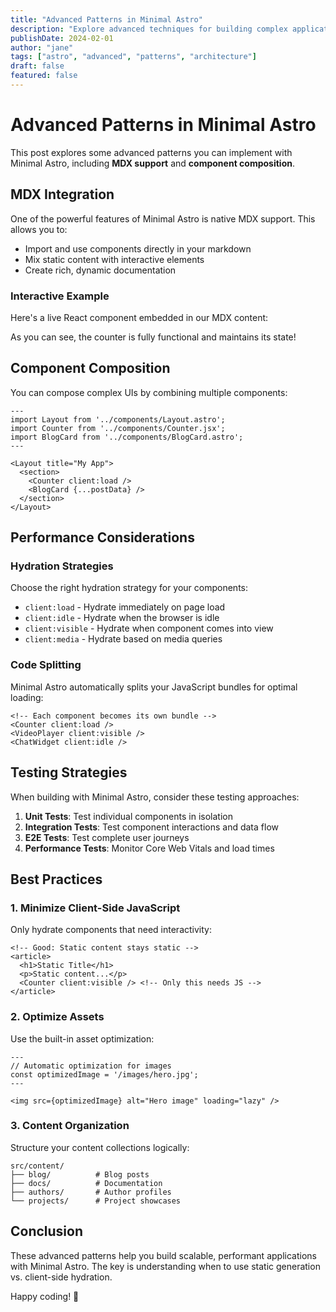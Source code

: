 ```yaml
---
title: "Advanced Patterns in Minimal Astro"
description: "Explore advanced techniques for building complex applications with our Astro implementation."
publishDate: 2024-02-01
author: "jane"
tags: ["astro", "advanced", "patterns", "architecture"]
draft: false
featured: false
---
```



# Advanced Patterns in Minimal Astro

This post explores some advanced patterns you can implement with Minimal Astro, including **MDX support** and **component composition**.

## MDX Integration

One of the powerful features of Minimal Astro is native MDX support. This allows you to:

- Import and use components directly in your markdown
- Mix static content with interactive elements
- Create rich, dynamic documentation

### Interactive Example

Here's a live React component embedded in our MDX content:

<Counter 
  initialCount={5} 
  label="MDX Counter" 
  testId="mdx-counter"
/>

As you can see, the counter is fully functional and maintains its state!

## Component Composition

You can compose complex UIs by combining multiple components:

```astro
---
import Layout from '../components/Layout.astro';
import Counter from '../components/Counter.jsx';
import BlogCard from '../components/BlogCard.astro';
---

<Layout title="My App">
  <section>
    <Counter client:load />
    <BlogCard {...postData} />
  </section>
</Layout>
```

## Performance Considerations

### Hydration Strategies

Choose the right hydration strategy for your components:

- `client:load` - Hydrate immediately on page load
- `client:idle` - Hydrate when the browser is idle
- `client:visible` - Hydrate when component comes into view
- `client:media` - Hydrate based on media queries

### Code Splitting

Minimal Astro automatically splits your JavaScript bundles for optimal loading:

```astro
<!-- Each component becomes its own bundle -->
<Counter client:load />
<VideoPlayer client:visible />
<ChatWidget client:idle />
```

## Testing Strategies

When building with Minimal Astro, consider these testing approaches:

1. **Unit Tests**: Test individual components in isolation
2. **Integration Tests**: Test component interactions and data flow
3. **E2E Tests**: Test complete user journeys
4. **Performance Tests**: Monitor Core Web Vitals and load times

## Best Practices

### 1. Minimize Client-Side JavaScript

Only hydrate components that need interactivity:

```astro
<!-- Good: Static content stays static -->
<article>
  <h1>Static Title</h1>
  <p>Static content...</p>
  <Counter client:visible /> <!-- Only this needs JS -->
</article>
```

### 2. Optimize Assets

Use the built-in asset optimization:

```astro
---
// Automatic optimization for images
const optimizedImage = '/images/hero.jpg';
---

<img src={optimizedImage} alt="Hero image" loading="lazy" />
```

### 3. Content Organization

Structure your content collections logically:

```
src/content/
├── blog/          # Blog posts
├── docs/          # Documentation  
├── authors/       # Author profiles
└── projects/      # Project showcases
```

## Conclusion

These advanced patterns help you build scalable, performant applications with Minimal Astro. The key is understanding when to use static generation vs. client-side hydration.

<Counter 
  initialCount={100} 
  label="Final Counter" 
  testId="final-counter"
/>

Happy coding! 🚀
